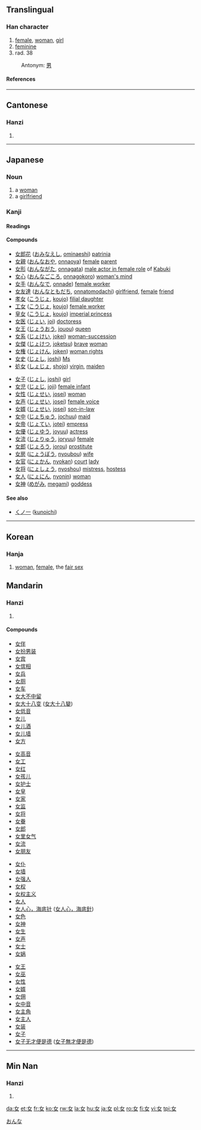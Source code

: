 {{see|女}}
==Translingual==
{{Han stroke|[[Image:女-order.gif]]}}
===Han character===
{{Han char|rn=38|rad=女|as=00|sn=3|four=4040<sub>0</sub>|canj=女 (V)}}
# [[female]], [[woman]], [[girl]]
# [[feminine]]
# rad. 38

:Antonym: [[男]]
====References====
{{Han ref|kx=0254.220|dkj=06036|dj=0516.190|hdz=21023.230|uh=5973|ud=22899|bh=A46B|bd=42091}}
----
==Cantonese==
===Hanzi===
{{yue-hanzi|jyut=jyu5, neoi5, neoi6|y=neui5}}
# {{defn|Cantonese}}
----

==Japanese==
[[Category:1000_Japanese_basic_words|おんな]]
===Noun===
{{ja-noun|k|hira=おんな|rom=onna}}
#a [[woman]]
#a [[girlfriend]]

===Kanji===
{{ja-kanji|grade=1|rs=女00}}
====Readings====
{{ja-readings|on=[[じょ]] (jo), [[にょ]] (nyo), [[にょう]] (nyō)|kun=[[おんな]] (onna), [[め]] (me), [[むすめ]] (musume)}}

====Compounds====
{{top2}}
*[[女郎花]] ([[おみなえし]], [[ominaeshi]]) [[patrinia]]
*[[女親]] ([[おんなおや]], [[onnaoya]]) [[female]] [[parent]]
*[[女形]] ([[おんながた]], [[onnagata]]) [[male actor in female role]] of [[Kabuki]]
*[[女心]] ([[おんなごころ]], [[onnagokoro]]) [[woman's mind]]
*[[女手]] ([[おんなで]], [[onnade]]) [[female worker]]
*[[女友達]] ([[おんなともだち]], [[onnatomodachi]]) [[girlfriend]], [[female]] [[friend]]
*[[孝女]] ([[こうじょ]], [[koujo]]) [[filial daughter]]
*[[工女]] ([[こうじょ]], [[koujo]]) [[female worker]]
*[[皇女]] ([[こうじょ]], [[koujo]]) [[imperial princess]]
*[[女医]] ([[じょい]], [[joi]]) [[doctoress]]
*[[女王]] ([[じょうおう]], [[jouou]]) [[queen]]
*[[女系]] ([[じょけい]], [[jokei]]) [[woman-succession]]
*[[女傑]] ([[じょけつ]], [[joketsu]]) [[brave]] [[woman]]
*[[女権]] ([[じょけん]], [[joken]]) [[woman rights]]
*[[女史]] ([[じょし]], [[joshi]]) [[Ms]]
*[[処女]] ([[しょじょ]], [[shojo]]) [[virgin]], [[maiden]]
{{mid2}}
*[[女子]] ([[じょし]], [[joshi]]) [[girl]]
*[[女児]] ([[じょじ]], [[joji]]) [[female infant]]
*[[女性]] ([[じょせい]], [[josei]]) [[woman]]
*[[女声]] ([[じょせい]], [[josei]]) [[female voice]]
*[[女婿]] ([[じょせい]], [[josei]]) [[son-in-law]]
*[[女中]] ([[じょちゅう]], [[jochuu]]) [[maid]]
*[[女帝]] ([[じょてい]], [[jotei]]) [[empress]]
*[[女優]] ([[じょゆう]], [[joyuu]]) [[actress]]
*[[女流]] ([[じょりゅう]], [[joryuu]]) [[female]]
*[[女郎]] ([[じょろう]], [[jorou]]) [[prostitute]]
*[[女房]] ([[にょうぼう]], [[nyoubou]]) [[wife]]
*[[女官]] ([[にょかん]], [[nyokan]]) [[court]] [[lady]]
*[[女将]] ([[にょしょう]], [[nyoshou]]) [[mistress]], [[hostess]]
*[[女人]] ([[にょにん]], [[nyonin]]) [[woman]]
*[[女神]] ([[めがみ]], [[megami]]) [[goddess]]
{{bottom}}

====See also====
*[[くノ一]] ([[kunoichi]])

----

==Korean==
===Hanja===
{{ko-hanja|hangeul=[[녀]]([[여]])|rv=nyeo(yeo)|mr=nyŏ(yŏ)|y=nye(<sup>n</sup>ye)|eumhun=계집|ehrv=gyejip|ehmr=kyejip|ehy=kyeycip}}
#[[woman]], [[female]], the [[fair sex]]

==Mandarin==
===Hanzi===
{{cmn-hanzi|pin=[[nǚ]] ([[nü3]]), [[rǔ]] ([[ru3]])|wg=nü<sup>3</sup>}}
# {{defn|Mandarin}}

====Compounds====
{{top4}}
*[[女伴]]
*[[女扮男装]]
*[[女宾]]
*[[女傧相]]
*[[女兵]]
*[[女厕]]
*[[女车]]
*[[女大不中留]]
*[[女大十八变]] ([[女大十八變]])
*[[女低音]]
*[[女儿]]
*[[女儿酒]]
*[[女儿墙]]
*[[女方]]
{{mid4}}
*[[女高音]]
*[[女工]]
*[[女红]]
*[[女孩儿]]
*[[女护士]]
*[[女皇]]
*[[女家]]
*[[女监]]
*[[女将]]
*[[女眷]]
*[[女郎]]
*[[女里女气]]
*[[女流]]
*[[女朋友]]
{{mid4}}
*[[女仆]]
*[[女墙]]
*[[女强人]]
*[[女权]]
*[[女权主义]]
*[[女人]]
*[[女人心，海底针]] ([[女人心，海底針]])
*[[女色]]
*[[女神]]
*[[女生]]
*[[女声]]
*[[女士]]
*[[女娲]]
{{mid4}}
*[[女王]]
*[[女巫]]
*[[女性]]
*[[女婿]]
*[[女佣]]
*[[女中音]]
*[[女主角]]
*[[女主人]]
*[[女装]]
*[[女子]]
*[[女子无才便是德]] ([[女子無才便是德]])
{{bottom}}
----
==Min Nan==
===Hanzi===
{{nan-hanzi|poj=lú (lu<sup>2</sup>), lí (li<sup>2</sup>)}}
# {{defn|Min Nan}}

[[da:女]]
[[et:女]]
[[fr:女]]
[[ko:女]]
[[rw:女]]
[[la:女]]
[[hu:女]]
[[ja:女]]
[[pl:女]]
[[ro:女]]
[[fi:女]]
[[vi:女]]
[[tpi:女]]